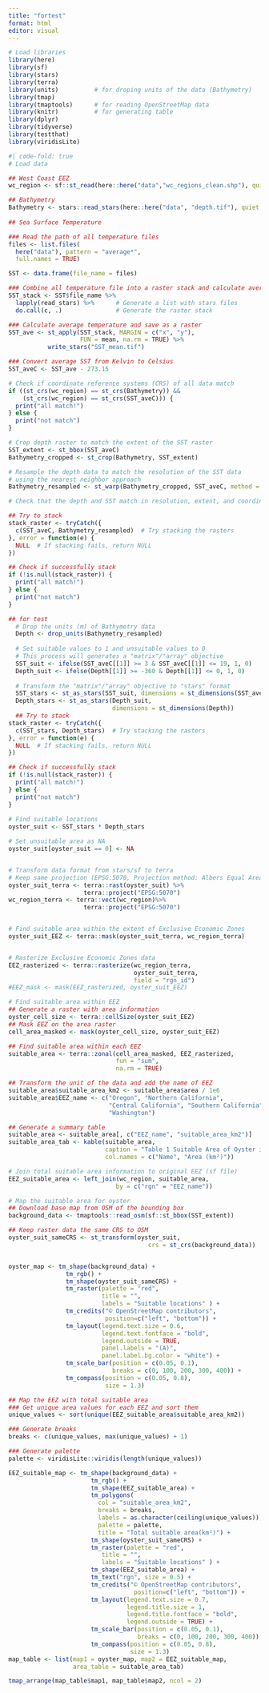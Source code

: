 ```yaml
---
title: "fortest"
format: html
editor: visual
---
```


```r
# Load libraries
library(here)
library(sf)
library(stars)
library(terra)
library(units)          # for droping units of the data (Bathymetry)
library(tmap)
library(tmaptools)      # for reading OpenStreetMap data
library(knitr)          # for generating table
library(dplyr)
library(tidyverse)
library(testthat)
library(viridisLite)
```

```r
#| code-fold: true
# Load data

## West Coast EEZ
wc_region <- sf::st_read(here::here("data","wc_regions_clean.shp"), quiet = TRUE)

## Bathymetry
Bathymetry <- stars::read_stars(here::here("data", "depth.tif"), quiet = TRUE)
                                
## Sea Surface Temperature

### Read the path of all temperature files
files <- list.files(
  here("data"), pattern = "average*", 
  full.names = TRUE)

SST <- data.frame(file_name = files)

### Combine all temperature file into a raster stack and calculate average
SST_stack <- SST$file_name %>%
  lapply(read_stars) %>%      # Generate a list with stars files
  do.call(c, .)               # Generate the raster stack

### Calculate average temperature and save as a raster 
SST_ave <- st_apply(SST_stack, MARGIN = c("x", "y"), 
                    FUN = mean, na.rm = TRUE) %>%
           write_stars("SST_mean.tif")

### Convert average SST from Kelvin to Celsius
SST_aveC <- SST_ave - 273.15
```

```r
# Check if coordinate reference systems (CRS) of all data match
if ((st_crs(wc_region) == st_crs(Bathymetry)) &&
    (st_crs(wc_region) == st_crs(SST_aveC))) {
  print("all match!")
} else {
  print("not match")
}
```

```r
# Crop depth raster to match the extent of the SST raster
SST_extent <- st_bbox(SST_aveC)
Bathymetry_cropped <- st_crop(Bathymetry, SST_extent)

# Resample the depth data to match the resolution of the SST data 
# using the nearest neighbor approach
Bathymetry_resampled <- st_warp(Bathymetry_cropped, SST_aveC, method = "near")
```

```r
# Check that the depth and SST match in resolution, extent, and coordinate reference system

## Try to stack
stack_raster <- tryCatch({
  c(SST_aveC, Bathymetry_resampled)  # Try stacking the rasters
}, error = function(e) {
  NULL  # If stacking fails, return NULL
})

## Check if successfully stack
if (!is.null(stack_raster)) {
  print("all match!")
} else {
  print("not match")
}
```

```r
## for test
  # Drop the units (m) of Bathymetry data
  Depth <- drop_units(Bathymetry_resampled)
  
  # Set suitable values to 1 and unsuitable values to 0
  # This process will generates a "matrix"/"array" objective
  SST_suit <- ifelse(SST_aveC[[1]] >= 3 & SST_aveC[[1]] <= 19, 1, 0)
  Depth_suit <- ifelse(Depth[[1]] >= -360 & Depth[[1]] <= 0, 1, 0) 
  
  # Transform the "matrix"/"array" objective to "stars" format
  SST_stars <- st_as_stars(SST_suit, dimensions = st_dimensions(SST_aveC))
  Depth_stars <- st_as_stars(Depth_suit, 
                             dimensions = st_dimensions(Depth))
  ## Try to stack
stack_raster <- tryCatch({
  c(SST_stars, Depth_stars)  # Try stacking the rasters
}, error = function(e) {
  NULL  # If stacking fails, return NULL
})

## Check if successfully stack 
if (!is.null(stack_raster)) {
  print("all match!")
} else {
  print("not match")
}
  
# Find suitable locations
oyster_suit <- SST_stars * Depth_stars

# Set unsuitable area as NA
oyster_suit[oyster_suit == 0] <- NA


# Transform data format from stars/sf to terra
# Keep same projection (EPSG:5070, Projection method: Albers Equal Area, unit:m)
oyster_suit_terra <- terra::rast(oyster_suit) %>%
                     terra::project("EPSG:5070")
wc_region_terra <- terra::vect(wc_region)%>%
                     terra::project("EPSG:5070")


# Find suitable area within the extent of Exclusive Economic Zones
oyster_suit_EEZ <- terra::mask(oyster_suit_terra, wc_region_terra)


# Rasterize Exclusive Economic Zones data
EEZ_rasterized <- terra::rasterize(wc_region_terra,
                                   oyster_suit_terra,
                                   field = "rgn_id") 
#EEZ_mask <- mask(EEZ_rasterized, oyster_suit_EEZ)

# Find suitable area within EEZ
## Generate a raster with area information
oyster_cell_size <- terra::cellSize(oyster_suit_EEZ)
## Mask EEZ on the area raster
cell_area_masked <- mask(oyster_cell_size, oyster_suit_EEZ)

## Find suitable area within each EEZ
suitable_area <- terra::zonal(cell_area_masked, EEZ_rasterized, 
                              fun = "sum", 
                              na.rm = TRUE) 

## Transform the unit of the data and add the name of EEZ
suitable_area$suitable_area_km2 <- suitable_area$area / 1e6
suitable_area$EEZ_name <- c("Oregon", "Northern California",
                            "Central California", "Southern California",
                            "Washington")

## Generate a summary table
suitable_area <- suitable_area[, c("EEZ_name", "suitable_area_km2")]
suitable_area_tab <- kable(suitable_area, 
                           caption = "Table 1 Suitable Area of Oyster in Each Exclusive Economic Zones (km²)",
                           col.names = c("Name", "Area (km²)")) 

# Join total suitable area information to original EEZ (sf file)
EEZ_suitable_area <- left_join(wc_region, suitable_area,
                              by = c("rgn" = "EEZ_name"))

# Map the suitable area for oyster
## Download base map from OSM of the bounding box
background_data <- tmaptools::read_osm(sf::st_bbox(SST_extent))

## Keep raster data the same CRS to OSM
oyster_suit_sameCRS <- st_transform(oyster_suit, 
                                       crs = st_crs(background_data))


oyster_map <- tm_shape(background_data) + 
                tm_rgb() +
                tm_shape(oyster_suit_sameCRS) +
                tm_raster(palette = "red",
                          title = "",
                          labels = "Suitable locations" ) +
                tm_credits("© OpenStreetMap contributors",
                           position=c("left", "bottom")) +
                tm_layout(legend.text.size = 0.6,
                          legend.text.fontface = "bold",
                          legend.outside = TRUE,
                          panel.labels = "(A)",
                          panel.label.bg.color = "white") +
                tm_scale_bar(position = c(0.05, 0.1),
                             breaks = c(0, 100, 200, 300, 400)) +
                tm_compass(position = c(0.05, 0.8),
                           size = 1.3)

## Map the EEZ with total suitable area
### Get unique area values for each EEZ and sort them
unique_values <- sort(unique(EEZ_suitable_area$suitable_area_km2)) 

### Generate breaks
breaks <- c(unique_values, max(unique_values) + 1)

### Generate palette
palette <- viridisLite::viridis(length(unique_values))

EEZ_suitable_map <- tm_shape(background_data) + 
                       tm_rgb() +
                       tm_shape(EEZ_suitable_area) +
                       tm_polygons(
                         col = "suitable_area_km2",
                         breaks = breaks,
                         labels = as.character(ceiling(unique_values)),
                         palette = palette,
                         title = "Total suitable area(km²)") +
                       tm_shape(oyster_suit_sameCRS) +
                       tm_raster(palette = "red",
                          title = "",
                          labels = "Suitable locations" ) +
                       tm_shape(EEZ_suitable_area) +
                       tm_text("rgn", size = 0.5) +
                       tm_credits("© OpenStreetMap contributors",
                                   position=c("left", "bottom")) +
                       tm_layout(legend.text.size = 0.7,
                                 legend.title.size = 1,
                                 legend.title.fontface = "bold",
                                 legend.outside = TRUE) +
                       tm_scale_bar(position = c(0.05, 0.1),
                                    breaks = c(0, 100, 200, 300, 400)) +
                       tm_compass(position = c(0.05, 0.8),
                                  size = 1.3)
map_table <- list(map1 = oyster_map, map2 = EEZ_suitable_map,
                  area_table = suitable_area_tab)

tmap_arrange(map_table$map1, map_table$map2, ncol = 2)
```
